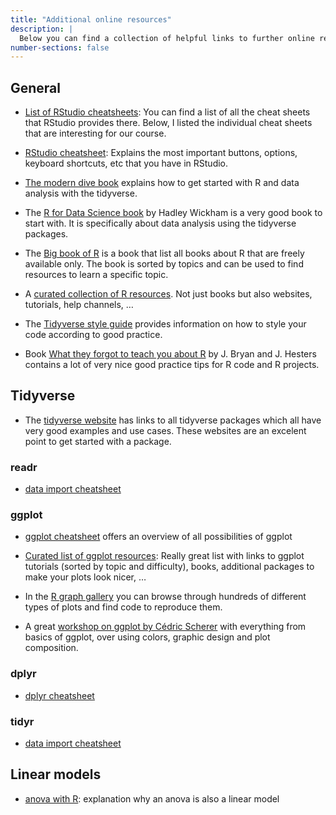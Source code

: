 ```yaml
---
title: "Additional online resources"
description: |
  Below you can find a collection of helpful links to further online resources regarding the workshop topics.
number-sections: false
---
```


## General

- [List of RStudio cheatsheets](https://www.rstudio.com/resources/cheatsheets/): You can find a list of all the cheat sheets that RStudio provides there. Below, I listed the individual cheat sheets that are interesting for our course.

- [RStudio cheatsheet](https://raw.githubusercontent.com/rstudio/cheatsheets/master/rstudio-ide.pdf): Explains the most important buttons, options, keyboard shortcuts, etc that you have in RStudio.

- [The modern dive book](https://moderndive.com/1-getting-started.html#code) explains how to get started with R and data analysis with the tidyverse.

- The [R for Data Science book](https://r4ds.had.co.nz/index.html) by Hadley Wickham is a very good book to start with. It is specifically about data analysis using the tidyverse packages.

- The [Big book of R](https://www.bigbookofr.com/) is a book that list all books about R that are freely available only. The book is sorted by topics and can be used to find resources to learn a specific topic.

- A [curated collection of R resources](https://github.com/iamericfletcher/awesome-r-learning-resources). Not just books but also websites, tutorials, help channels, ...

- The [Tidyverse style guide](https://style.tidyverse.org/) provides information on how to style your code according to good practice.

- Book [What they forgot to teach you about R](https://rstats.wtf/) by J. Bryan and J. Hesters contains a lot of very nice good practice tips for R code and R projects.

## Tidyverse

- The [tidyverse website](https://tidyverse.org/) has links to all tidyverse packages which all have very good examples and use cases. These websites are an excelent point to get started with a package.

### readr

- [data import cheatsheet](https://raw.githubusercontent.com/rstudio/cheatsheets/master/data-import.pdf)

### ggplot

- [ggplot cheatsheet](https://raw.githubusercontent.com/rstudio/cheatsheets/master/data-visualization-2.1.pdf) offers an overview of all possibilities of ggplot

- [Curated list of ggplot resources](https://github.com/erikgahner/awesome-ggplot2):
Really great list with links to ggplot tutorials (sorted by topic and difficulty), books, additional packages to make your plots look nicer, ...

- In the [R graph gallery](https://www.r-graph-gallery.com/) you can browse through hundreds of different types of plots and find code to reproduce them.

- A great [workshop on ggplot by Cédric Scherer](https://rstudio-conf-2022.github.io/ggplot2-graphic-design/) with everything from basics of ggplot, over using colors, graphic design and plot composition.

 
### dplyr

- [dplyr cheatsheet](https://raw.githubusercontent.com/rstudio/cheatsheets/master/data-transformation.pdf)

### tidyr

- [data import cheatsheet](https://raw.githubusercontent.com/rstudio/cheatsheets/master/data-import.pdf)

## Linear models

- [anova with R](https://stats.libretexts.org/Bookshelves/Applied_Statistics/Book%3A_Learning_Statistics_with_R_-_A_tutorial_for_Psychology_Students_and_other_Beginners_(Navarro)/16%3A_Factorial_ANOVA/16.06%3A_ANOVA_As_a_Linear_Model): explanation why an anova is also a linear model



